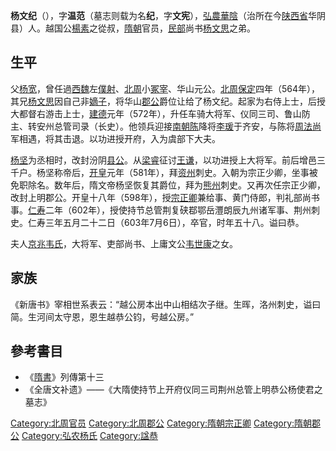 {{citation style|time=2013-06-20T18:46:07+00:00}}
{{no footnotes|time=2013-06-20T18:46:07+00:00}}
'''杨文纪'''（{{bd|546年||603年|7月6日|}}），字'''温范'''（墓志则载为名'''纪'''，字'''文宪'''），[[弘农郡|弘農]][[华阴县|華陰]]（治所在今[[陕西省|陕西省]]华阴县）人。越国公[[楊素|楊素]]之從叔，[[隋朝|隋朝]]官员，[[民部|民部]]尚书[[杨文思|杨文思]]之弟。

== 生平 ==

父[[杨宽_(北周)|杨宽]]，曾任過[[西魏|西魏]]左[[僕射|僕射]]、[[北周|北周]]小[[冢宰|冢宰]]、华山元公。[[北周|北周]][[保定_(北周)|保定]]四年（564年），其兄[[杨文思|杨文思]]因自己非[[嫡子|嫡子]]，将华山[[郡公|郡公]]爵位让给了杨文纪。起家为右侍上士，后授大都督右游击上士，[[建德_(北周)|建德]]元年（572年），升任车骑大将军、仪同三司、鲁山防主、转安州总管司录（长史）。他领兵迎接[[南朝陈|南朝陈]]降将[[李瑗|李瑗]]于齐安，与陈将[[周法尚|周法尚]]军相遇，将其击退。以功进授开府，入为虞部下大夫。

[[杨坚|杨坚]]为丞相时，改封汾阴[[县公|县公]]。从[[梁睿|梁睿]]征讨[[王谦|王谦]]，以功进授上大将军。前后增邑三千户。杨坚称帝后，[[开皇|开皇]]元年（581年），拜[[资州|资州]]刺史。入朝为宗正少卿，坐事被免职除名。数年后，隋文帝杨坚恢复其爵位，拜为[[熊州|熊州]]刺史。又再次任宗正少卿，改封上明郡公。开皇十八年（598年），授[[宗正卿|宗正卿]]兼给事、黄门侍郎，判礼部尚书事。[[仁寿_(隋朝)|仁寿]]二年（602年），授使持节总管荆复硖鄀鄂岳灃朗辰九州诸军事、荆州刺史。仁寿三年五月二十二日（603年7月6日），卒官，时年五十八。谥曰恭。

夫人[[京兆韦氏|京兆韦氏]]，大将军、吏部尚书、上庸文公[[韦世康|韦世康]]之女。

==家族==
《新唐书》宰相世系表云：“越公房本出中山相结次子继。生晖，洛州刺史，谥曰简。生河间太守恩，恩生越恭公钧，号越公房。”
<center>
{{chart/start|style=font: 80% sans-serif;}}
{{chart | Yj |Yj=[[杨结|杨结]]}}
{{chart | |!|}}
{{chart | Yj |Yj=中山相<br>[[杨继|杨继]]}}
{{chart | |!|}}
{{chart | Yh |Yh=弘农简公<br>[[杨晖_(北魏)|杨晖]]}}
{{chart | |)|-|-|-|.|}}
{{chart | Yen | | Yy |Yen=河间太守<br>[[杨恩_(北魏)|杨恩]]<br>(杨宥)|Yy=长宁男<br>[[杨佑|杨佑]]}}
{{chart | |!| | | |!|}}
{{chart | Yj | | Yy |Yj=临贞文恭公<br>[[杨钧|杨钧]]|Yy=长宁男<br>[[杨胤|杨胤]]}}
{{chart | |)|-|-|-|v|-|-|-|-|-|-|-|-|-|-|-|-|-|-|-|-|-|-|-|-|-|-|-|-|-|-|-|-|-|-|-|-|-|-|-|-|-|-|-|-|-|-|-|-|-|-|-|-|-|-|-|-|-|-|-|v|-|-|-|-|-|-|-|-|-|-|-|-|-|-|-|-|-|-|-|-|-|-|-|-|-|-|-|-|-|-|-|-|-|-|-|-|-|-|-|-|-|-|-|.| | | |,|-|-|-|+|-|-|-|.|}}
{{chart | Yx | | Ym | | | | | | | | | | | | | | | | | | | | | | | | | | | | | | | | | | | | | | | | | | | | | | | | | | | | | | Yj | | | | | | | | | | | | | | | | | | | | | | | | | | | | | | | | | | | | | | | | | | Yk | | Yyc | | Yxx | | Yjn |Yx=临贞忠公<br>[[杨暄|杨暄]]|Ym=[[杨穆|杨穆]]|Yj=夏阳安侯<br>[[杨俭|杨俭]]|Yk=华山元公<br>[[杨宽_(北周)|杨宽]]|Yyc=[[杨宜成|杨宜成]]|Yxx=[[杨熙仙|杨熙仙]]|Yjn=[[杨季女|杨季女]]}}
{{chart | |)|-|-|-|-|-|-|-|-|-|-|-|-|-|-|-|-|-|-|-|-|-|-|-|-|-|-|-|-|-|-|-|-|-|-|-|-|-|-|-|-|-|-|-|-|-|-|-|v|-|-|-|.| | | |,|-|-|-|+|-|-|-|v|-|-|-|v|-|-|-|v|-|-|-|v|-|-|-|v|-|-|-|v|-|-|-|v|-|-|-|v|-|-|-|v|-|-|-|.| | | |)|-|-|-|v|-|-|-|-|-|-|-|v|-|-|-|.| }}
{{chart | Yf | | | | | | | | | | | | | | | | | | | | | | | | | | | | | | | | | | | | | | | | | | | | | | Yy | | Yj | | Ywy | | Mo | | Ywx2 | | Yb | | Yy2 | | Ywx | | Ywj | | Ywl | | Ywy2 | | Ywr | | Drd | | Yws | | Yws2 | | Ywj2 | | | | | | Ywj3 | | Ywx3 |Yf=临贞忠壮公<br>[[杨旉|杨-{旉}-]]|Yy=同昌县男<br>[[杨原|杨原]]|Yj=华阴伯<br>[[杨济_(北周)|杨济]]<br>字文立|Ywy=[[杨升_(北周)|杨升]]<br>字文义|Mo=杨〇|Ywx2=[[杨休|杨休]]|Yb=[[杨褒|杨褒]]|Yy2=乐昌县侯<br>[[杨异|杨异]]<br>字文殊|Ywx=广平县公<br>[[杨勰|杨勰]]<br>字文邕|Ywj=[[杨文举|杨文举]]|Ywl=义兴县公<br>[[杨朏|杨朏]]<br>字文朗|Ywy2=[[杨文雅|杨文雅]]|Ywr=[[杨文若|杨文若]]|Drd=[[窦荣定|窦荣定]]妻|Yws=[[杨伟_(北周)|杨伟]]|Yws2=正平定公<br>[[杨文思|杨文思]]|Ywj2=上明恭公<br>杨文纪|Ywj3=[[杨文矩|杨文矩]]|Ywx3=石城县男<br>[[杨文愻|杨文-{愻}-]]}}
{{chart | |)|-|-|-|v|-|-|-|v|-|-|-|v|-|-|-|-|-|-|-|-|-|-|-|-|-|-|-|-|-|-|-|-|-|-|-|v|-|-|-|v|-|-|-|.| | | |!| | | |!| | | | | | | |!| | | | | | | | | | | | | | | | | | | | | | | | | | | | | | | | | | | | | | | | | | | |,|-|-|-|+|-|-|-|.| | | |!|}}
{{chart | Ysu | | Yy | | Yx | | Ysh | | | | | | | | | | | | | | | | | | | | | | Yy2 | | Yli | | Yca | | Ys | | Yh | | | | | | Yqx | | | | | | | | | | | | | | | | | | | | | | | | | | | | | | | | | | | | | | | | | | Yxm | | Yxz | | Yxy | | Yxy2 |Ysu=楚景武公<br>[[杨素|杨素]]|Yy=修武县公<br>[[杨约|杨约]]|Yx=[[杨询|杨询]]|Ysh=义安侯<br>[[杨慎_(隋朝)|杨慎]]|Yy2=临贞县公<br>[[杨岳_(隋朝)|杨岳]]|Yli=[[杨戾|杨戾]]<br>(越勤戾)|Yca=[[杨操|杨操]]<br>(越勤操)|Ys=[[杨实|杨实]]|Yh=[[杨宏|杨宏]]|Yqx=[[杨虔逊|杨虔逊]]|Yxm=[[杨孝謩|杨孝-{謩}-]]|Yxz=[[杨孝偡|杨孝偡]]|Yxy=[[杨孝俨|杨孝俨]]|Yxy2=[[杨孝仪|杨孝仪]]}}
{{chart | |!| | | |L|~|~|7| | | | | | | | | | | | | | | | | | | | | | | | | | | | |!| | | | | | | | | | | | | | | | | | | | | | | | | | | | | | | | | | | | | | | | | | | | | | | | | | | | | | | | | | | | | | | | | | | |!|}}
{{chart | |)|-|-|-|v|-|-|t|v|-|-|-|v|-|-|-|v|-|-|-|v|-|-|-|v|-|-|-|.| | | |,|-|-|-|+|-|-|-|.| | | | | | | | | | | | | | | | | | | | | | | | | | | | | | | | | | | | | | | | | | | | | | | | | | | | | | | | | | | | | | | |!|}}
{{chart | Yxg | | Yxz | | Yxt | | Yxj | | Yws | | Ymx | | Yjs | | Yp | | Yhl | | Ylw | | Yhw | | | | | | | | | | | | | | | | | | | | | | | | | | | | | | | | | | | | | | | | | | | | | | | | | | | | | | | | | | | | | | Yhr |Yxg=楚国公<br>[[杨玄感|杨玄感]]|Yxz=淮南郡公<br>[[杨玄纵|杨玄纵]]|Yxt=[[杨玄挺|杨玄挺]]|Yxj=清河郡公<br>[[杨玄奖|杨玄奖]]|Yws=[[杨万石|杨万石]]|Ymx=[[杨仁行|杨仁行]]|Yjs=[[杨积善|杨积善]]|Yp=[[唐高祖|唐高祖]]嫔妃<br>[[杨氏_(江国太妃)|杨嫔]]|Yhl=[[杨弘礼|杨弘礼]]|Ylw=[[杨弘文|杨弘文]]|Yhw=[[杨弘武_(隋朝)|杨弘武]]|Yhr=[[杨弘让|杨弘让]]}}
{{familytree/end}}
</center>

==參考書目==
* 《[[隋書|隋書]]》列傳第十三
* 《全唐文补遗》——《大隋使持节上开府仪同三司荆州总管上明恭公杨使君之墓志》

[[Category:北周官员|Category:北周官员]]
[[Category:北周郡公|Category:北周郡公]]
[[Category:隋朝宗正卿|Category:隋朝宗正卿]]
[[Category:隋朝郡公|Category:隋朝郡公]]
[[Category:弘农杨氏|Category:弘农杨氏]]
[[Category:諡恭|Category:諡恭]]
